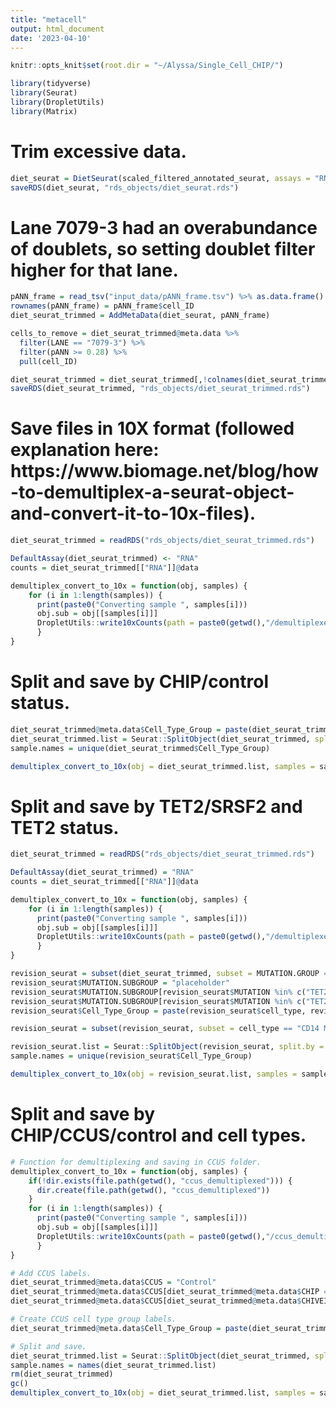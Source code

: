 ```yaml
---
title: "metacell"
output: html_document
date: '2023-04-10'
---
```


```r
knitr::opts_knit$set(root.dir = "~/Alyssa/Single_Cell_CHIP/")

library(tidyverse)
library(Seurat)
library(DropletUtils)
library(Matrix)
```

# Trim excessive data.
```r
diet_seurat = DietSeurat(scaled_filtered_annotated_seurat, assays = "RNA")
saveRDS(diet_seurat, "rds_objects/diet_seurat.rds")
```

# Lane 7079-3 had an overabundance of doublets, so setting doublet filter higher for that lane.
```r
pANN_frame = read_tsv("input_data/pANN_frame.tsv") %>% as.data.frame()
rownames(pANN_frame) = pANN_frame$cell_ID
diet_seurat_trimmed = AddMetaData(diet_seurat, pANN_frame)

cells_to_remove = diet_seurat_trimmed@meta.data %>%
  filter(LANE == "7079-3") %>%
  filter(pANN >= 0.28) %>%
  pull(cell_ID)

diet_seurat_trimmed = diet_seurat_trimmed[,!colnames(diet_seurat_trimmed) %in% cells_to_remove]
saveRDS(diet_seurat_trimmed, "rds_objects/diet_seurat_trimmed.rds")
```

# Save files in 10X format (followed explanation here: https://www.biomage.net/blog/how-to-demultiplex-a-seurat-object-and-convert-it-to-10x-files).
```r
diet_seurat_trimmed = readRDS("rds_objects/diet_seurat_trimmed.rds")

DefaultAssay(diet_seurat_trimmed) <- "RNA"
counts = diet_seurat_trimmed[["RNA"]]@data

demultiplex_convert_to_10x = function(obj, samples) { 
    for (i in 1:length(samples)) {
      print(paste0("Converting sample ", samples[i]))
      obj.sub = obj[[samples[i]]]
      DropletUtils::write10xCounts(path = paste0(getwd(),"/demultiplexed_cell_types/",samples[i]), x = obj.sub[["RNA"]]@data, type = "sparse", version="3")
      }
}

```

# Split and save by CHIP/control status.
```r
diet_seurat_trimmed@meta.data$Cell_Type_Group = paste(diet_seurat_trimmed@meta.data$cell_type, diet_seurat_trimmed@meta.data$GROUP)
diet_seurat_trimmed.list = Seurat::SplitObject(diet_seurat_trimmed, split.by = "Cell_Type_Group")
sample.names = unique(diet_seurat_trimmed$Cell_Type_Group)

demultiplex_convert_to_10x(obj = diet_seurat_trimmed.list, samples = sample.names)

```

# Split and save by TET2/SRSF2 and TET2 status.
```r
diet_seurat_trimmed = readRDS("rds_objects/diet_seurat_trimmed.rds")

DefaultAssay(diet_seurat_trimmed) = "RNA"
counts = diet_seurat_trimmed[["RNA"]]@data

demultiplex_convert_to_10x = function(obj, samples) { 
    for (i in 1:length(samples)) {
      print(paste0("Converting sample ", samples[i]))
      obj.sub = obj[[samples[i]]]
      DropletUtils::write10xCounts(path = paste0(getwd(),"/demultiplexed_cell_types_revision/",samples[i]), x = obj.sub[["RNA"]]@data, type = "sparse", version="3")
      }
}

revision_seurat = subset(diet_seurat_trimmed, subset = MUTATION.GROUP == "TET2")
revision_seurat$MUTATION.SUBGROUP = "placeholder"
revision_seurat$MUTATION.SUBGROUP[revision_seurat$MUTATION %in% c("TET2 V1900F (2%)", "TET2 G68X (2%)", "TET2 (33%)", "TET2 (6.2%)", "TET2 C1378Y (23%)")] = "TET2"
revision_seurat$MUTATION.SUBGROUP[revision_seurat$MUTATION %in% c("TET2 R1516X (30%), TET2 Q659X (29%), SRSF2 P95H (3%)", "SRSF2 P95R (40%), TET2 L957Ifs*15 (51%)", "SRSF2 (33%), TET2 Y1245Lfs*22 (27%), TET2 Q742X(42%)")] = "TET2_SRSF2"
revision_seurat$Cell_Type_Group = paste(revision_seurat$cell_type, revision_seurat$MUTATION.SUBGROUP, revision_seurat$STIM)

revision_seurat = subset(revision_seurat, subset = cell_type == "CD14 Monos")

revision_seurat.list = Seurat::SplitObject(revision_seurat, split.by = "Cell_Type_Group")
sample.names = unique(revision_seurat$Cell_Type_Group)

demultiplex_convert_to_10x(obj = revision_seurat.list, samples = sample.names)

```

# Split and save by CHIP/CCUS/control and cell types.
```r
# Function for demultiplexing and saving in CCUS folder.
demultiplex_convert_to_10x = function(obj, samples) { 
    if(!dir.exists(file.path(getwd(), "ccus_demultiplexed"))) {
      dir.create(file.path(getwd(), "ccus_demultiplexed"))
    }
    for (i in 1:length(samples)) {
      print(paste0("Converting sample ", samples[i]))
      obj.sub = obj[[samples[i]]]
      DropletUtils::write10xCounts(path = paste0(getwd(),"/ccus_demultiplexed_cell_types/",samples[i]), x = obj.sub[["RNA"]]@data, type = "sparse", version="3")
      }
}

# Add CCUS labels.
diet_seurat_trimmed@meta.data$CCUS = "Control"
diet_seurat_trimmed@meta.data$CCUS[diet_seurat_trimmed@meta.data$CHIP == "chip"] = "CHIP"
diet_seurat_trimmed@meta.data$CCUS[diet_seurat_trimmed@meta.data$CHIVEID %in% c("CH-20-004", "CH-21-014", "CH-21-073")] = "CCUS"

# Create CCUS cell type group labels.
diet_seurat_trimmed@meta.data$Cell_Type_Group = paste(diet_seurat_trimmed@meta.data$cell_type, diet_seurat_trimmed@meta.data$MUTATION.GROUP, diet_seurat_trimmed@meta.data$CCUS, diet_seurat_trimmed@meta.data$STIM, sep = "_")

# Split and save.
diet_seurat_trimmed.list = Seurat::SplitObject(diet_seurat_trimmed, split.by = "Cell_Type_Group")
sample.names = names(diet_seurat_trimmed.list)
rm(diet_seurat_trimmed)
gc()
demultiplex_convert_to_10x(obj = diet_seurat_trimmed.list, samples = sample.names)
```

